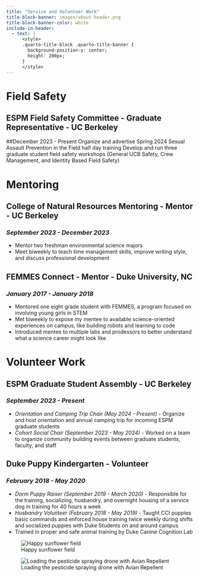 ```yaml
---
title: "Service and Volunteer Work"
title-block-banner: images/about-header.png
title-block-banner-color: white
include-in-header:
  - text: |
      <style>
      .quarto-title-block .quarto-title-banner {
        background-position-y: center;
        height: 200px;
      }
      </style>
---
```


# Field Safety 

## ESPM Field Safety Committee - Graduate Representative - UC Berkeley 
##December 2023 - Present
Organize and advertise Spring 2024 Sexual Assault Prevention in the Field half day training
Develop and run three graduate student field safety workshops (General UCB Safety, Crew Management, and Identity Based Field Safety) 

# Mentoring 
## College of Natural Resources Mentoring - Mentor - UC Berkeley 	      
### *September 2023 - December 2023*
- Mentor two freshman environmental science majors 
- Meet biweekly to teach time management skills, improve writing style, and discuss professional development

## FEMMES Connect - Mentor - Duke University, NC		     	 
### *January 2017 - January 2018*
- Mentored one eight grade student with FEMMES, a program focused on involving young girls in STEM
- Met biweekly to expose my mentee to available science-oriented experiences on campus, like building robots and learning to code
- Introduced mentee to multiple labs and prodessors to better understand what a science career might look like

# Volunteer Work 

## ESPM Graduate Student Assembly - UC Berkeley 			      
### *September 2023 - Present* 
- *Orientation and Camping Trip Chair (May 2024 - Present)* - Organize and host orientation and annual camping trip for incoming ESPM graduate students
- *Cohort Social Chair (September 2023 - May 2024)* - Worked on a team to organize community building events between graduate students, faculty, and staff

## Duke Puppy Kindergarten - Volunteer					     
### *February 2018 - May 2020*
- *Dorm Puppy Raiser (September 2019 - March 2020)* - Responsible for the training, socializing, husbandry, and overnight housing of a service dog in training for 40 hours a week
- *Husbandry Volunteer (February 2018 - May 2019)* - Taught CCI puppies basic commands and enforced house training twice weekly during shifts and socialized puppies with Duke Students on and around campus
- Trained in proper and safe animal training by Duke Canine Cognition Lab

:::{layout-ncol=2}

:::{.left}
![Happy sunflower field](img/IMG_8830.jpeg){group="ndsu"}

:::

:::{.right}

![Loading the pesticide spraying drone with Avian Repellent](img/IMG_9377.JPG){group="ndsu"}

:::

:::

